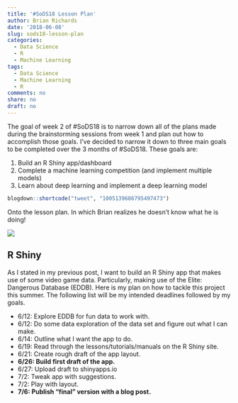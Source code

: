 ```yaml
---
title: '#SoDS18 Lesson Plan'
author: Brian Richards
date: '2018-06-08'
slug: sods18-lesson-plan
categories:
  - Data Science
  - R
  - Machine Learning
tags:
  - Data Science
  - Machine Learning
  - R
comments: no
share: no
draft: no
---
```


The goal of week 2 of #SoDS18 is to narrow down all of the plans made during 
the brainstorming sessions from week 1 and plan out how to accomplish those 
goals. I've decided to narrow it down to three main goals to be completed 
over the 3 months of #SoDS18. These goals are:

1. Build an R Shiny app/dashboard
2. Complete a machine learning competition (and implement multiple models)
3. Learn about deep learning and implement a deep learning model

```r
blogdown::shortcode("tweet", "1005139686795497473")
```

Onto the lesson plan. In which Brian realizes he doesn't know what he is doing!

![](/images/dog_meme.jpg)

## R Shiny 

As I stated in my previous post, I want to build an R Shiny app that makes use 
of some video game data. Particularly, making use of the Elite: Dangerous 
Database (EDDB). Here is my plan on how to tackle this project this summer. The 
following list will be my intended deadlines followed by my goals.

* 6/12: Explore EDDB for fun data to work with.
* 6/12: Do some data exploration of the data set and figure out what I can make.
* 6/14: Outline what I want the app to do.
* 6/19: Read through the lessons/tutorials/manuals on the R Shiny site.
* 6/21: Create rough draft of the app layout.
* **6/26: Build first draft of the app.**
* 6/27: Upload draft to shinyapps.io
* 7/2: Tweak app with suggestions.
* 7/2: Play with layout.
* **7/6: Publish "final" version with a blog post.**





